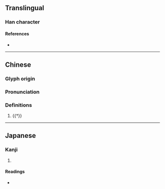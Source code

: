{{character info}}
==Translingual==

===Han character===
{{Han char|rn=19|rad=力|as=06|sn=8|four=|canj=TQKS|ids=⿰羊力}}

====References====
* {{Han ref|kx=0147.100|dkj=02332|dj=0331.190|hdz=53126.020|uh=52B7|ud=21175}}

----
==Chinese==
{{zh-forms}}

===Glyph origin===
{{Han etym}}

===Pronunciation===
{{zh-pron
|m=yáng
|mc=y
|oc=y
|cat=n
}}

===Definitions===
{{zh-hanzi}}

# {{†}} {{zh-alt-form|勸}}

----

==Japanese==

===Kanji===
{{ja-kanji|grade=|rs=力06}}

# {{rfdef|ja|sort=力06}}

====Readings====
* {{ja-readings|on=[[よう]] (yō)|kun=[[すすめる]] (susumeru)}}